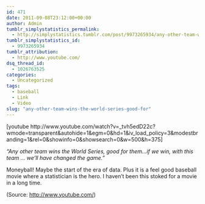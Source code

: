 ```yaml
---
id: 471
date: 2011-09-08T23:12:00+00:00
author: Admin
tumblr_simplystatistics_permalink:
  - http://simplystatistics.tumblr.com/post/9973265934/any-other-team-wins-the-world-series-good-for
tumblr_simplystatistics_id:
  - 9973265934
tumblr_attribution:
  - http://www.youtube.com/
dsq_thread_id:
  - 1026763525
categories:
  - Uncategorized
tags:
  - baseball
  - Link
  - Video
slug: "any-other-team-wins-the-world-series-good-for"
---
```

[youtube http://www.youtube.com/watch?v=\_tvh5edD22c?wmode=transparent&autohide=1&egm=0&hd=1&iv\_load_policy=3&modestbranding=1&rel=0&showinfo=0&showsearch=0&w=500&h=375]

_&#8220;Any other team wins the World Series, good for them&#8230;if we win, with this team &#8230; we&#8217;ll have changed the game.&#8221;_

Moneyball! Maybe the start of the era of data. Plus it is a feel good baseball movie where a statistician is the hero. I haven&#8217;t been this stoked for a movie in a long time.

<div class="attribution">
  (<span>Source:</span> <a href="http://www.youtube.com/">http://www.youtube.com/</a>)
</div>
